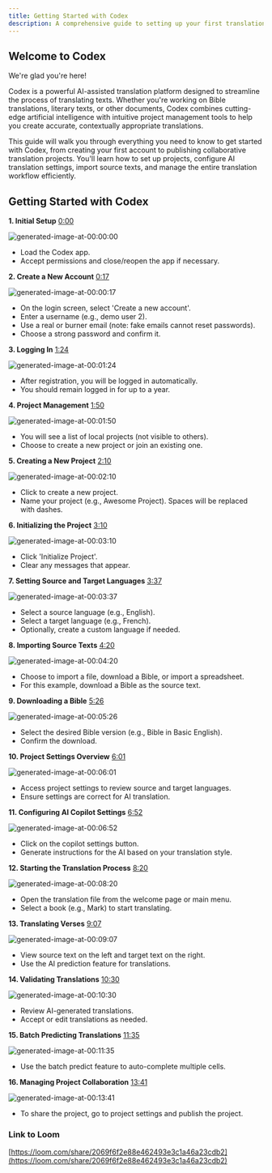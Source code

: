 ```yaml
---
title: Getting Started with Codex
description: A comprehensive guide to setting up your first translation project and leveraging AI-powered translation tools
---
```


## Welcome to Codex

We're glad you're here!

Codex is a powerful AI-assisted translation platform designed to streamline the process of translating texts. Whether you're working on Bible translations, literary texts, or other documents, Codex combines cutting-edge artificial intelligence with intuitive project management tools to help you create accurate, contextually appropriate translations.

This guide will walk you through everything you need to know to get started with Codex, from creating your first account to publishing collaborative translation projects. You'll learn how to set up projects, configure AI translation settings, import source texts, and manage the entire translation workflow efficiently.

## Getting Started with Codex

**1. Initial Setup** [0:00](https://loom.com/share/2069f6f2e88e462493e3c1a46a23cdb2?t=0)

![generated-image-at-00:00:00](https://cdn.loom.com/sessions/picture-in-scripture/2069f6f2e88e462493e3c1a46a23cdb2-0.jpg?Policy=eyJTdGF0ZW1lbnQiOlt7IlJlc291cmNlIjoiaHR0cHM6Ly9jZG4ubG9vbS5jb20vc2Vzc2lvbnMvcGljdHVyZS1pbi1zY3JpcHR1cmUvMjA2OWY2ZjJlODhlNDYyNDkzZTNjMWE0NmEyM2NkYjItMC5qcGciLCJDb25kaXRpb24iOnsiRGF0ZUxlc3NUaGFuIjp7IkFXUzpFcG9jaFRpbWUiOjE3NDg0NzA4NjJ9fX1dfQ__&Key-Pair-Id=KQOSYIR44AIC0&Signature=Tu0N5fKjDACXRKvPukRKgSDW1u6QARoS8GzYamPpt3YhUds6C21Mu0K2kZ5BZ4ewAhAhjTUvYOlQ5Kl309CRg%7EqLTAKR6B0fIe7%7Ek0DOFDE1N4-INCmSW%7EvWzYnKm4knV%7ElxfxJxkJjZrFV-NyQwKaRzUYOM8tl5fu1cEzavFVwFrz53qWcg3NzuegBRjcMoGQ%7EasUBZcOuWhcfOxp8YftxP-6IlYv%7EJ1%7EYLSPDZO4nlO66uKX3fn5-PRJvqon5bl%7Ei%7ERMmuCLS0VqnDLZEph13YaZWgJsGzKPizn04-YrF09ZcWo9KCNpBMGCkOJEmBjxe2uFUZEjGw0hVX4TLatg__)

- Load the Codex app.
- Accept permissions and close/reopen the app if necessary.

**2. Create a New Account** [0:17](https://loom.com/share/2069f6f2e88e462493e3c1a46a23cdb2?t=17)

![generated-image-at-00:00:17](https://cdn.loom.com/sessions/picture-in-scripture/2069f6f2e88e462493e3c1a46a23cdb2-17.jpg?Policy=eyJTdGF0ZW1lbnQiOlt7IlJlc291cmNlIjoiaHR0cHM6Ly9jZG4ubG9vbS5jb20vc2Vzc2lvbnMvcGljdHVyZS1pbi1zY3JpcHR1cmUvMjA2OWY2ZjJlODhlNDYyNDkzZTNjMWE0NmEyM2NkYjItMTcuanBnIiwiQ29uZGl0aW9uIjp7IkRhdGVMZXNzVGhhbiI6eyJBV1M6RXBvY2hUaW1lIjoxNzQ4NDcwODYyfX19XX0_&Key-Pair-Id=KQOSYIR44AIC0&Signature=JXVLHPPgKj8tw0sKnlIM7pxLV4gwUHQNyFb%7EjcqtiB5MJ-0NbTijjKM%7ELswtpMqDkwHC1sIARUJ0k-RJFpFE5GD%7EvOY4YKvIAgA7q3wzSGt6nWbQadmVIuLO3Suk24OYZWX%7EXPHtdTVp0HqURPM8ZCdw7zxnHz2sKfX%7EX72WvpKYbI497yZXGlUBoT6GXbqEHqc6BQIyR4amkSjb9hQDsSR5dFl-Oo2gFqXCrKCb1ZLjHsShUhMXsZLRzA4dv4SO%7EqM0Chr7n5GbP24ghUO78PVQp6KE6P38j4khWHBXgsLh9ey2Li7TDtnvY6LivucdFq4P2r9O22gzUIvalLmyyg__)

- On the login screen, select 'Create a new account'.
- Enter a username (e.g., demo user 2).
- Use a real or burner email (note: fake emails cannot reset passwords).
- Choose a strong password and confirm it.

**3. Logging In** [1:24](https://loom.com/share/2069f6f2e88e462493e3c1a46a23cdb2?t=84)

![generated-image-at-00:01:24](https://cdn.loom.com/sessions/picture-in-scripture/2069f6f2e88e462493e3c1a46a23cdb2-84.jpg?Policy=eyJTdGF0ZW1lbnQiOlt7IlJlc291cmNlIjoiaHR0cHM6Ly9jZG4ubG9vbS5jb20vc2Vzc2lvbnMvcGljdHVyZS1pbi1zY3JpcHR1cmUvMjA2OWY2ZjJlODhlNDYyNDkzZTNjMWE0NmEyM2NkYjItODQuanBnIiwiQ29uZGl0aW9uIjp7IkRhdGVMZXNzVGhhbiI6eyJBV1M6RXBvY2hUaW1lIjoxNzQ4NDcwODYyfX19XX0_&Key-Pair-Id=KQOSYIR44AIC0&Signature=UXTWLmoSwkJNuEkOgZTG7t-9KScR4l4Z6JeyyUNAarUyeL5v0jzzQ4Hr1FncJukaScDThrbPKvOavEpXg-xWSr-vdfVhIHEgsgQ-ApYKgW7fOjzKtUKa9QDLnyDk1pgtLC6tY%7E6eWNxA6rfDi81y8kQDE5GLlz4DF%7EUZ8ra7g9DXQUHotOG8odKJnCmb7eWwaISMly0-xKbfg5Bo6%7ERq%7EqZXx95GytZf4p-7PbSRPuWdgpt-9CEM2y5qSlem2v1Y34dhh0TN15L1swFA3wJFRSnFgzBp6BytorPKCdfvD03CgjfE4wDv7rxukdM3%7E6-h-J8zh9H-J9J9zw4cVUILQQ__)

- After registration, you will be logged in automatically.
- You should remain logged in for up to a year.

**4. Project Management** [1:50](https://loom.com/share/2069f6f2e88e462493e3c1a46a23cdb2?t=110)

![generated-image-at-00:01:50](https://cdn.loom.com/sessions/picture-in-scripture/2069f6f2e88e462493e3c1a46a23cdb2-110.jpg?Policy=eyJTdGF0ZW1lbnQiOlt7IlJlc291cmNlIjoiaHR0cHM6Ly9jZG4ubG9vbS5jb20vc2Vzc2lvbnMvcGljdHVyZS1pbi1zY3JpcHR1cmUvMjA2OWY2ZjJlODhlNDYyNDkzZTNjMWE0NmEyM2NkYjItMTEwLmpwZyIsIkNvbmRpdGlvbiI6eyJEYXRlTGVzc1RoYW4iOnsiQVdTOkVwb2NoVGltZSI6MTc0ODQ3MDg2Mn19fV19&Key-Pair-Id=KQOSYIR44AIC0&Signature=Ulquz2B2rW-zHDjPdoZpnJ5L1GFMfppOG5DjVZXwo6Qj3owlrPPvqZDdo93pnHzIQxajPnaVHReecZuNUVJjLTHlkvFM-bycI8FGrvAQBXi9o7mCKdpkuQdziVvKtvCWFeNsMoN%7Egn2oRZNC-VIBdC5CWmjcUTpqtQ1sGv4vuEfMGvqCIdVml3t%7EF8oK7kKWYA8jUWtrHAkVYQWrF8J7XZ5b0-MWSsH8B76G8BfoZJxhncSuFetTwq9cSsAOqpooQ3o1EBqtgcC68MSBkGWzvWkSiAzFDNLCxpnLoEim0plvUftx8OUyHJG0d98Nk8CHvYM1P5U0fNT1knWTHcJxkg__)

- You will see a list of local projects (not visible to others).
- Choose to create a new project or join an existing one.

**5. Creating a New Project** [2:10](https://loom.com/share/2069f6f2e88e462493e3c1a46a23cdb2?t=130)

![generated-image-at-00:02:10](https://cdn.loom.com/sessions/picture-in-scripture/2069f6f2e88e462493e3c1a46a23cdb2-130.jpg?Policy=eyJTdGF0ZW1lbnQiOlt7IlJlc291cmNlIjoiaHR0cHM6Ly9jZG4ubG9vbS5jb20vc2Vzc2lvbnMvcGljdHVyZS1pbi1zY3JpcHR1cmUvMjA2OWY2ZjJlODhlNDYyNDkzZTNjMWE0NmEyM2NkYjItMTMwLmpwZyIsIkNvbmRpdGlvbiI6eyJEYXRlTGVzc1RoYW4iOnsiQVdTOkVwb2NoVGltZSI6MTc0ODQ3MDg2Mn19fV19&Key-Pair-Id=KQOSYIR44AIC0&Signature=IH5lzMB8qNK5HTcf9%7EVSubetVVXXbs1GJvDMEjfvQPkxT5gb7yR01xrdLENhjQ5eim%7ELAA9xBVPGRzz8i85OCSUrPjd8kopTMwDcVF876W4HJYuOfYka9XR%7EyWCabZkgNPDlm4%7EYJRUL3Y2ju21Nil7bjzlVCi2Vea0NeceSckmubFjqci5qEj2MCH-1og83xoQz8sMn6o7IL%7E1G6eDWQg3zckWjII6BXedeahohY9XatBKzwMHCmvG%7EwFPna4dLZnltOvcb2pyo-zylxDMxH2HqlC0N3qkXuMqGMa-%7EKy5LVpxlyNYjbQjAMO8RfOb2YZqww9cDa3-hrmZ-nrrH3A__)

- Click to create a new project.
- Name your project (e.g., Awesome Project). Spaces will be replaced with dashes.

**6. Initializing the Project** [3:10](https://loom.com/share/2069f6f2e88e462493e3c1a46a23cdb2?t=190)

![generated-image-at-00:03:10](https://cdn.loom.com/sessions/picture-in-scripture/2069f6f2e88e462493e3c1a46a23cdb2-190.jpg?Policy=eyJTdGF0ZW1lbnQiOlt7IlJlc291cmNlIjoiaHR0cHM6Ly9jZG4ubG9vbS5jb20vc2Vzc2lvbnMvcGljdHVyZS1pbi1zY3JpcHR1cmUvMjA2OWY2ZjJlODhlNDYyNDkzZTNjMWE0NmEyM2NkYjItMTkwLmpwZyIsIkNvbmRpdGlvbiI6eyJEYXRlTGVzc1RoYW4iOnsiQVdTOkVwb2NoVGltZSI6MTc0ODQ3MDg2M319fV19&Key-Pair-Id=KQOSYIR44AIC0&Signature=DrrItFsykjxwg2NATJVwC1PCZs7snvOg-WYCNiCAM%7E4S6CiHt4HbY7JAZpz9dcm6TB9mt2phkgYdXf4a3m-ZAzLeA5n4745zxQX0DScWAr1VwflBUW9w6q92qr9sw23jOUBTZm2AvrrHvP5Iz3blgm61xOS%7EdMxlNwRnDdJ9apGzxkjuCrNmTip1bzfZfYpNskxfh4FziIINVng4TU8lin3iza8i3qVeqHT7oAsE-ndLxqg0UP3DGKncgtLE6uCNHnRaAd6aq57Z%7EoKeTd5L-RE-tvxPpRtn6ZPlqu0FOw4BWpb%7EYdlvZe4-8oFV8mwyrxkLSvrry8HBkwnE3ngBnQ__)

- Click 'Initialize Project'.
- Clear any messages that appear.

**7. Setting Source and Target Languages** [3:37](https://loom.com/share/2069f6f2e88e462493e3c1a46a23cdb2?t=217)

![generated-image-at-00:03:37](https://cdn.loom.com/sessions/picture-in-scripture/2069f6f2e88e462493e3c1a46a23cdb2-217.jpg?Policy=eyJTdGF0ZW1lbnQiOlt7IlJlc291cmNlIjoiaHR0cHM6Ly9jZG4ubG9vbS5jb20vc2Vzc2lvbnMvcGljdHVyZS1pbi1zY3JpcHR1cmUvMjA2OWY2ZjJlODhlNDYyNDkzZTNjMWE0NmEyM2NkYjItMjE3LmpwZyIsIkNvbmRpdGlvbiI6eyJEYXRlTGVzc1RoYW4iOnsiQVdTOkVwb2NoVGltZSI6MTc0ODQ3MDg2M319fV19&Key-Pair-Id=KQOSYIR44AIC0&Signature=CvOKsvE7lSKzy0uU51BTSvzx5nGUZPYes-NPPkPlonQeZ6RulnWWCABy8CVmUZEXlNsGJONrzTdvnaXchbx%7EzlzEhLq-hRjqZtGUIcFk3UA69zyVowOj9xCrSAFQtWuXQLto-8fQwqnQtW%7ELyv9iblafGMYsSAZUyQHvTgW17B06tnhj4C3wzoy%7EyPEw36uGuaSbcz6C1nVas1y%7El60EQnDVXnfSSfKObtdII2RQ3Mwz98b-2wZFrUpuwE1JIiPIAQwgYhtSfbaenG1GMCGdtTzgiJBe2J0kjFmy2vTn8NjlUhDyRHX%7EOe%7Ets2XFncpfLHBn%7EjFmeFh%7EM9QxlXKFCA__)

- Select a source language (e.g., English).
- Select a target language (e.g., French).
- Optionally, create a custom language if needed.

**8. Importing Source Texts** [4:20](https://loom.com/share/2069f6f2e88e462493e3c1a46a23cdb2?t=260)

![generated-image-at-00:04:20](https://cdn.loom.com/sessions/picture-in-scripture/2069f6f2e88e462493e3c1a46a23cdb2-260.jpg?Policy=eyJTdGF0ZW1lbnQiOlt7IlJlc291cmNlIjoiaHR0cHM6Ly9jZG4ubG9vbS5jb20vc2Vzc2lvbnMvcGljdHVyZS1pbi1zY3JpcHR1cmUvMjA2OWY2ZjJlODhlNDYyNDkzZTNjMWE0NmEyM2NkYjItMjYwLmpwZyIsIkNvbmRpdGlvbiI6eyJEYXRlTGVzc1RoYW4iOnsiQVdTOkVwb2NoVGltZSI6MTc0ODQ3MDg2Mn19fV19&Key-Pair-Id=KQOSYIR44AIC0&Signature=JdTl0a1Vi2TEW-iCUxtddkpRsxPt1L1b8KAqjpEnWtgWBfz7Alpe1uemMvc-2juN13CuhqQ7BsrKAYrSmq04Ut976kZ8YBRM92Z0Qw9WMEsuS0arhWbQI8VRciy3KR9EnAEEzh33K2bL4fi16sj%7EnEgXDZpIFmYJsuIsSenTMeOnlwsc2ngxBagl18VbHUJkos5JylwCz8W6Dc4KBVQnyjI%7Ee6Qun5yZx3eMI3bAzLBpAEQ2cN3xlUWJ4DfSiAQF%7E6236CETuNrOO6dmMlKnJTwU7ZlZ5jmQTQqzuyBQgsEbwx34otYy3-1mo5idqoSMC3k8rS9nti-VK5n-mGZMng__)

- Choose to import a file, download a Bible, or import a spreadsheet.
- For this example, download a Bible as the source text.

**9. Downloading a Bible** [5:26](https://loom.com/share/2069f6f2e88e462493e3c1a46a23cdb2?t=326)

![generated-image-at-00:05:26](https://cdn.loom.com/sessions/picture-in-scripture/2069f6f2e88e462493e3c1a46a23cdb2-326.jpg?Policy=eyJTdGF0ZW1lbnQiOlt7IlJlc291cmNlIjoiaHR0cHM6Ly9jZG4ubG9vbS5jb20vc2Vzc2lvbnMvcGljdHVyZS1pbi1zY3JpcHR1cmUvMjA2OWY2ZjJlODhlNDYyNDkzZTNjMWE0NmEyM2NkYjItMzI2LmpwZyIsIkNvbmRpdGlvbiI6eyJEYXRlTGVzc1RoYW4iOnsiQVdTOkVwb2NoVGltZSI6MTc0ODQ3MDg2M319fV19&Key-Pair-Id=KQOSYIR44AIC0&Signature=nNZOMTSGBgEdX6mGHPEEyWyToQW-Koj76vGPoKMYdJ79D9OvNh9OQizqChcnJbEANm9aHxDI%7E7W-lDbNLGpwbvxUcpO2ZgUlP1NMVUhXWBX5U6XD7Kog0GpKvVJX%7EOT4dvRVEFb04-Zt4ibt2uSM9nsCUNQzlEPVYdOZmM5RwQRqIQvmky5GxHU0mQ617p6hqvYVVRyQNFS2vl9tnGu9ofjMrAgnNNK46GPXjm3ggrSNm9Y6ukwJ7DykVIGez-TrYLr16ovr-PllHzzMrvTzFpKJ0r-7G8SRl%7EAOoqd8YY10UUBehzPlymBYL2vlQscTy7indoPpk6LEvgzPEir7mw__)

- Select the desired Bible version (e.g., Bible in Basic English).
- Confirm the download.

**10. Project Settings Overview** [6:01](https://loom.com/share/2069f6f2e88e462493e3c1a46a23cdb2?t=361)

![generated-image-at-00:06:01](https://cdn.loom.com/sessions/picture-in-scripture/2069f6f2e88e462493e3c1a46a23cdb2-361.jpg?Policy=eyJTdGF0ZW1lbnQiOlt7IlJlc291cmNlIjoiaHR0cHM6Ly9jZG4ubG9vbS5jb20vc2Vzc2lvbnMvcGljdHVyZS1pbi1zY3JpcHR1cmUvMjA2OWY2ZjJlODhlNDYyNDkzZTNjMWE0NmEyM2NkYjItMzYxLmpwZyIsIkNvbmRpdGlvbiI6eyJEYXRlTGVzc1RoYW4iOnsiQVdTOkVwb2NoVGltZSI6MTc0ODQ3MDg2M319fV19&Key-Pair-Id=KQOSYIR44AIC0&Signature=kY9fspYul3XvD2F5fVzruaoI1w5yjEZf2mrD%7ERrfIHKWDKPfubwSovRdSDjN3D4mWcqFqI8dbk9HPsia-wrR4M1XQ00k0BwoNB7gnZRFQmZfgvE2pRd3nb2pbcGcW1BMxGg4vYSgndpXWgf-J7Q2Bibtpun40ix%7E66jEcCPVmXIbpHxNo8d0sSd5CYXBP5NiaaX05ynt5e%7ESpeVraWxiHKkkv0bZjKxusiAmyvCwRYbJuSJLqt9VaE86sAYxIXC8YK9Snjbg8c80zPVv6LgqADtVORUQNH7a89GZgRlSRjdSpn9sz%7ERJGwaz%7EW-kz331oiMAKY8MOvvWHGgKtg5VQQ__)

- Access project settings to review source and target languages.
- Ensure settings are correct for AI translation.

**11. Configuring AI Copilot Settings** [6:52](https://loom.com/share/2069f6f2e88e462493e3c1a46a23cdb2?t=412)

![generated-image-at-00:06:52](https://cdn.loom.com/sessions/picture-in-scripture/2069f6f2e88e462493e3c1a46a23cdb2-412.jpg?Policy=eyJTdGF0ZW1lbnQiOlt7IlJlc291cmNlIjoiaHR0cHM6Ly9jZG4ubG9vbS5jb20vc2Vzc2lvbnMvcGljdHVyZS1pbi1zY3JpcHR1cmUvMjA2OWY2ZjJlODhlNDYyNDkzZTNjMWE0NmEyM2NkYjItNDEyLmpwZyIsIkNvbmRpdGlvbiI6eyJEYXRlTGVzc1RoYW4iOnsiQVdTOkVwb2NoVGltZSI6MTc0ODQ3MDg2M319fV19&Key-Pair-Id=KQOSYIR44AIC0&Signature=NqpQdtueCguvnPPSH-9w7UItxH6BocemkuS692wDDCU7PmZvu%7EIaYf1hGP3Jhf1tEbtg1mx1jDS8G7iOfZPwt9N3JNRtfQ%7ENbiw6FZeL5kxIF9xR2WVPe3uLSjTvszTjBDKQ%7EdeKRTOo%7EbbzHn2iHngW76EJqfwlJLaAaCUB-HSCXWyaVOsZXHIIwxTJr4nQoBQSgU0PCWwSdo38hPiP7oLRmAjrgYachNchczc-nncXc0IzMvOkpIkfpjfW72Eecv1fUgMl%7EVu8lg2OyEJEFJd3VOAKqL-D5PjZdJL%7EraAMr2We0OoPEKL8fYDIGLEzzmBknfbEuDo9qEs-dQET6Q__)

- Click on the copilot settings button.
- Generate instructions for the AI based on your translation style.

**12. Starting the Translation Process** [8:20](https://loom.com/share/2069f6f2e88e462493e3c1a46a23cdb2?t=500)

![generated-image-at-00:08:20](https://cdn.loom.com/sessions/picture-in-scripture/2069f6f2e88e462493e3c1a46a23cdb2-500.jpg?Policy=eyJTdGF0ZW1lbnQiOlt7IlJlc291cmNlIjoiaHR0cHM6Ly9jZG4ubG9vbS5jb20vc2Vzc2lvbnMvcGljdHVyZS1pbi1zY3JpcHR1cmUvMjA2OWY2ZjJlODhlNDYyNDkzZTNjMWE0NmEyM2NkYjItNTAwLmpwZyIsIkNvbmRpdGlvbiI6eyJEYXRlTGVzc1RoYW4iOnsiQVdTOkVwb2NoVGltZSI6MTc0ODQ3MDg2M319fV19&Key-Pair-Id=KQOSYIR44AIC0&Signature=fYzKCrRAkEQdQ96I1oetVF0vjnWB2H8b8WDjezLfrcsU6ZCMOUA1sTUBhl7DxAiT0SIZEUIkfcly5NYdU3m5cwefo0Cd2YMQ4IYwQEaXqv8t478dgRmrz5-amMv2WM0TDVdyAzfeMHAsOxfMWxk2DAdzFRTbpuUuB3V85gJkulrH3-YKibb-xIuGMYnCNWBYja8tmdp6C0VBNWA6mSvSMes5qwUI%7ECsbUSD63z6dvG08zsoloQsaaIHxz3rXl9KomBbrXfBlauGHC-ZCguLteEPQPIHzEbez5LpHHut7QKSGN1966fqPou2iST9ybEZiNVqerRmGsyjQ%7Ehx1hr0pJg__)

- Open the translation file from the welcome page or main menu.
- Select a book (e.g., Mark) to start translating.

**13. Translating Verses** [9:07](https://loom.com/share/2069f6f2e88e462493e3c1a46a23cdb2?t=547)

![generated-image-at-00:09:07](https://cdn.loom.com/sessions/picture-in-scripture/2069f6f2e88e462493e3c1a46a23cdb2-547.jpg?Policy=eyJTdGF0ZW1lbnQiOlt7IlJlc291cmNlIjoiaHR0cHM6Ly9jZG4ubG9vbS5jb20vc2Vzc2lvbnMvcGljdHVyZS1pbi1zY3JpcHR1cmUvMjA2OWY2ZjJlODhlNDYyNDkzZTNjMWE0NmEyM2NkYjItNTQ3LmpwZyIsIkNvbmRpdGlvbiI6eyJEYXRlTGVzc1RoYW4iOnsiQVdTOkVwb2NoVGltZSI6MTc0ODQ3MDg2M319fV19&Key-Pair-Id=KQOSYIR44AIC0&Signature=U6vd5kGabJ9iGUFuqOgzVZlQsVWg4%7EW2vbtjf6NilmTEF5rl0I067IWrZ7A7FX93VkDf6gS%7E9mSKV67A5zAFvyupOjsLVz4Ej738Mkn-TEFxwMyX70i4J7xbucIu1Q89HHtoAiAOqMwpcz2N317mLS3cm3y-nVT%7ECJr3asn0OTO%7EFCmjUliKn41pfzPoOp8JFU2a7CILbT70heh3NpDc34GddLU7Fb9lM75Joo3LdULHScpBff9tSxRBYLQouJVg2geFLAvhbNq4SdEuFs0kQd2mSKoddMNwv6u%7EJuIvUKw-OKju4lRwb3T2ufpPYV-iq-BrPexrOevIZQYxnIcT4A__)

- View source text on the left and target text on the right.
- Use the AI prediction feature for translations.

**14. Validating Translations** [10:30](https://loom.com/share/2069f6f2e88e462493e3c1a46a23cdb2?t=630)

![generated-image-at-00:10:30](https://cdn.loom.com/sessions/picture-in-scripture/2069f6f2e88e462493e3c1a46a23cdb2-630.jpg?Policy=eyJTdGF0ZW1lbnQiOlt7IlJlc291cmNlIjoiaHR0cHM6Ly9jZG4ubG9vbS5jb20vc2Vzc2lvbnMvcGljdHVyZS1pbi1zY3JpcHR1cmUvMjA2OWY2ZjJlODhlNDYyNDkzZTNjMWE0NmEyM2NkYjItNjMwLmpwZyIsIkNvbmRpdGlvbiI6eyJEYXRlTGVzc1RoYW4iOnsiQVdTOkVwb2NoVGltZSI6MTc0ODQ3MDg2M319fV19&Key-Pair-Id=KQOSYIR44AIC0&Signature=A6jzhJINkahRupENhLA6s2VXfSWv3JjtDXtot4nPmtL8QwiT-NWxWo9HUmrGMv4CfyDr8k8hL475NYutJUZz2gRP6LCmh0xp4D1Xj8HQ75-N1vJW3YF5JE2oTh8QeRL%7EeQX-REfYcY0raEepodZ3FQPBRvqrODrbEzPoDYny5dAcNmytnhBa%7E5MP6JP72Z%7EFLjMFa1zWtU0zACCS2tU85kGA50-SAJ%7E-QQPgQPDvEhTMyIrpmJ3Zd1TgD8gfAP4UTByhNA8nRLU9w9PltSuG-oeOeMOY3I0YB6EQ19uKVoL0wkZPTLP-F3mh4y%7EUnhq-UGruTjQ1uWeu28dM%7EyRnHw__)

- Review AI-generated translations.
- Accept or edit translations as needed.

**15. Batch Predicting Translations** [11:35](https://loom.com/share/2069f6f2e88e462493e3c1a46a23cdb2?t=695)

![generated-image-at-00:11:35](https://cdn.loom.com/sessions/picture-in-scripture/2069f6f2e88e462493e3c1a46a23cdb2-695.jpg?Policy=eyJTdGF0ZW1lbnQiOlt7IlJlc291cmNlIjoiaHR0cHM6Ly9jZG4ubG9vbS5jb20vc2Vzc2lvbnMvcGljdHVyZS1pbi1zY3JpcHR1cmUvMjA2OWY2ZjJlODhlNDYyNDkzZTNjMWE0NmEyM2NkYjItNjk1LmpwZyIsIkNvbmRpdGlvbiI6eyJEYXRlTGVzc1RoYW4iOnsiQVdTOkVwb2NoVGltZSI6MTc0ODQ3MDg2M319fV19&Key-Pair-Id=KQOSYIR44AIC0&Signature=AWx3Qpe%7Enhp8P5wg0QrCnRysdAJ9t1mL8gK9PFJDbs2XLR4YQge%7EaGDfmUogi2d7dKr2dLlzdAbhTIM1-UKDskkmZwtP2%7EzcBlCG3gQ9fnzFMOg54ffLJaJdeqakZonlJFV9rkNeyCp%7E08lzMcYKP9iAsHbIc8O-tAXeiRmRebW3%7Eomuqwiufq%7E17Bwk1kWtCnboEtx1U5to8l4pm4m8nkfpuDxxOVBqiDPBBE0wU4zmOvnc9L%7Ewkn6Cf6gcBxe5nLDUEEcktsyv3TuHODmUFWoj7CJgS%7Eb4vIv7DxbbKfdych3sPwpA7liNFqFs2jcVfLoZrDbo4fupasO59laoVQ__)

- Use the batch predict feature to auto-complete multiple cells.

**16. Managing Project Collaboration** [13:41](https://loom.com/share/2069f6f2e88e462493e3c1a46a23cdb2?t=821)

![generated-image-at-00:13:41](https://cdn.loom.com/sessions/picture-in-scripture/2069f6f2e88e462493e3c1a46a23cdb2-821.jpg?Policy=eyJTdGF0ZW1lbnQiOlt7IlJlc291cmNlIjoiaHR0cHM6Ly9jZG4ubG9vbS5jb20vc2Vzc2lvbnMvcGljdHVyZS1pbi1zY3JpcHR1cmUvMjA2OWY2ZjJlODhlNDYyNDkzZTNjMWE0NmEyM2NkYjItODIxLmpwZyIsIkNvbmRpdGlvbiI6eyJEYXRlTGVzc1RoYW4iOnsiQVdTOkVwb2NoVGltZSI6MTc0ODQ3MDg2NH19fV19&Key-Pair-Id=KQOSYIR44AIC0&Signature=U6t2esaK36ulxvG1v1erVy5hYLp9eil85IV7dC0WlYGIE82HLM82s6-G1nDXKw-nwndaMwHXv5Wq0RSu6CL6Npe5yEtMpM2Ca6Re1eueQF7Ka8Wkvg0fA37gwcHFSliS5OLkSGdmFFpRtH5V7SCdjbrSKjSbpt2NdlwNHtJnGbNFa1jq4O4wQtqiDKxfugmRqIokoJ%7EPFPyhVYqhNPNUvn1WGTBRqddiu2MEmoJCTj60uKoA0Ot9UVtK9Ju8rWrRoqazlklJc6rT7re9JxOO6Y9TN7H-5RxLQSdu7CjqC%7ExZVIhikYYqunI9OKfMMNnrbQfcH%7EEtu06oLrPHGC7w%7EQ__)

- To share the project, go to project settings and publish the project.

### Link to Loom

[https://loom.com/share/2069f6f2e88e462493e3c1a46a23cdb2](https://loom.com/share/2069f6f2e88e462493e3c1a46a23cdb2)
